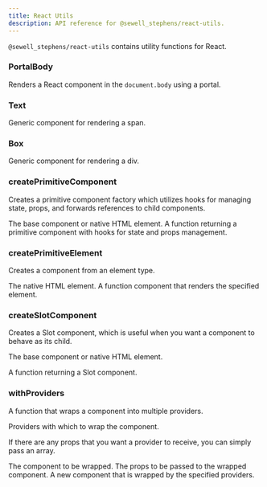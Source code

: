```yaml
---
title: React Utils
description: API reference for @sewell_stephens/react-utils.
---
```


`@sewell_stephens/react-utils` contains utility functions for React.

### PortalBody

Renders a React component in the `document.body` using a portal.

### Text

Generic component for rendering a span.

### Box

Generic component for rendering a div.

### createPrimitiveComponent

Creates a primitive component factory which utilizes hooks for managing state, props, and forwards references to child components.

<APIParameters>
  <APIItem name="element" type="React.ElementType">
    The base component or native HTML element.
  </APIItem>
</APIParameters>
<APIReturns>
  A function returning a primitive component with hooks for state and props
  management.
</APIReturns>

### createPrimitiveElement

Creates a component from an element type.

<APIParameters>
  <APIItem name="element" type="React.ElementType">
    The native HTML element.
  </APIItem>
</APIParameters>
<APIReturns>
  A function component that renders the specified element.
</APIReturns>

### createSlotComponent

Creates a Slot component, which is useful when you want a component to behave as its child.

<APIParameters>
  <APIItem name="element" type="React.ElementType">
    The base component or native HTML element.
  </APIItem>
</APIParameters>
<APIReturns>

A function returning a Slot component.

</APIReturns>

### withProviders

A function that wraps a component into multiple providers.

<APIParameters>
<APIItem name="providers" type="any[]">
Providers with which to wrap the component.

If there are any props that you want a provider to receive, you can simply pass an array.

</APIItem>
<APIItem name="WrappedComponent" type="FunctionComponent<T>">
The component to be wrapped.
</APIItem>
<APIItem name="props" type="T">
The props to be passed to the wrapped component.
</APIItem>
</APIParameters>
<APIReturns>
A new component that is wrapped by the specified providers.
</APIReturns>
